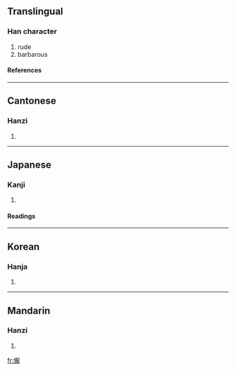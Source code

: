 ==Translingual==
===Han character===
{{Han char|rn=9|rad=人|as=16|sn=18|four=2121<sub>1</sub>|canj=人卜月心 (OYBP)}}
# rude
# barbarous
====References====
{{Han ref|kx=0121.170|dkj=01281|dj=0256.050|hdz=10237.010|uh=5131|ud=20785|bh=EFB7|bd=61367}}
----
==Cantonese==
===Hanzi===
{{yue-hanzi|jyut=|y=lung5}}
# {{defn|Cantonese}}
----
==Japanese==
===Kanji===
{{ja-kanji|grade=|rs=人16}}
# {{defn|Japanese}}
====Readings====
{{ja-readings|on=[[ろう]] (rō), [[る]] (ru), [[りょう]] (ryō), [[りゅ]] (ryu)|kun=[[でさあがらない]] (desaagaranai), [[うやむや]] (uyamuya)}}
----
==Korean==
===Hanja===
{{ko-hanja|hangeul=롱|rv=rong|mr=rong}}
# {{defn|Korean}}
----
==Mandarin==
===Hanzi===
{{cmn-hanzi|pin=[[lǒng]] (long3)|wg=lung<sup>3</sup>}}
# {{defn|Mandarin}}

[[fr:儱]]